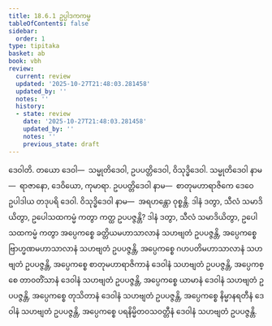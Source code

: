 ```yaml
---
title: 18.6.1 ဥပ္ပါဒကကမ္မ
tableOfContents: false
sidebar:
  order: 1
type: tipitaka
basket: ab
book: vbh
review:
  current: review
  updated: '2025-10-27T21:48:03.281458'
  updated_by: ''
  notes: ''
  history:
  - state: review
    date: '2025-10-27T21:48:03.281458'
    updated_by: ''
    notes: ''
    previous_state: draft
---
```



<ReviewStatus review={frontmatter.review} showDetails={true} />

<HypothesisAnnotation frontmatter={frontmatter} />

<DynamicBreadcrumb />

<Division number="1021" book="vbh" e="ch" v="30" p="437">

<Paragraph number="3147" book="vbh">
ဒေဝါတိ. တယော ဒေဝါ—  သမ္မုတိဒေဝါ, ဥပပတ္တိဒေဝါ, ဝိသုဒ္ဓိဒေဝါ.
</Paragraph>

<Paragraph number="3148" book="vbh">
သမ္မုတိဒေဝါ နာမ—  ရာဇာနော, ဒေဝိယော, ကုမာရာ.
</Paragraph>

<Paragraph number="3149" book="vbh">
ဥပပတ္တိဒေဝါ နာမ—  စာတုမဟာရာဇိကေ ဒေဝေ ဥပါဒါယ တဒုပရိ ဒေဝါ.
</Paragraph>

<Paragraph number="3150" book="vbh">
ဝိသုဒ္ဓိဒေဝါ နာမ—  အရဟန္တော ဝုစ္စန္တိ.
</Paragraph>

<Paragraph number="3151" book="vbh">
ဒါနံ ဒတွာ, သီလံ သမာဒိယိတွာ, ဥပေါသထကမ္မံ ကတွာ ကတ္ထ ဥပပဇ္ဇန္တိ? ဒါနံ ဒတွာ, သီလံ သမာဒိယိတွာ, ဥပေါသထကမ္မံ ကတွာ အပ္ပေကစ္စေ ခတ္တိယမဟာသာလာနံ သဟဗျတံ ဥပပဇ္ဇန္တိ, အပ္ပေကစ္စေ ဗြာဟ္မဏမဟာသာလာနံ သဟဗျတံ ဥပပဇ္ဇန္တိ, အပ္ပေကစ္စေ ဂဟပတိမဟာသာလာနံ သဟဗျတံ ဥပပဇ္ဇန္တိ, အပ္ပေကစ္စေ စာတုမဟာရာဇိကာနံ ဒေဝါနံ သဟဗျတံ ဥပပဇ္ဇန္တိ, အပ္ပေကစ္စေ တာဝတိံသာနံ ဒေဝါနံ သဟဗျတံ ဥပပဇ္ဇန္တိ, အပ္ပေကစ္စေ ယာမာနံ ဒေဝါနံ သဟဗျတံ ဥပပဇ္ဇန္တိ, အပ္ပေကစ္စေ တုသိတာနံ ဒေဝါနံ သဟဗျတံ ဥပပဇ္ဇန္တိ, အပ္ပေကစ္စေ နိမ္မာနရတီနံ ဒေဝါနံ သဟဗျတံ ဥပပဇ္ဇန္တိ, အပ္ပေကစ္စေ ပရနိမ္မိတဝသဝတ္တီနံ ဒေဝါနံ သဟဗျတံ ဥပပဇ္ဇန္တိ.
</Paragraph>
</Division>